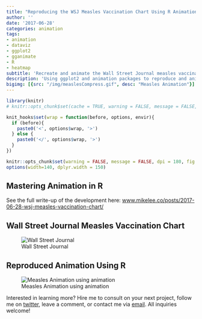 ```yaml
---
title: "Reproducing the WSJ Measles Vaccination Chart Using R Animation"
author: ''
date: '2017-06-28'
categories: animation
tags:
- animation
- dataviz
- ggplot2
- gganimate
- R
- heatmap
subtitle: 'Recreate and animate the Wall Street Journal measles vaccination visualization using R and this guide'
description: 'Using ggplot2 and animation packages to reproduce and animate the famous Wall Street Journal Measles Incidence Chart'
bigimg: [{src: "/img/measlesCompress.gif", desc: "Measles Animation"}]
---
```


```r
library(knitr)
# knitr::opts_chunk$set(cache = TRUE, warning = FALSE, message = FALSE, dpi = 180, out.extra='class = "img-responsive"')

```

```r
knit_hooks$set(wrap = function(before, options, envir){
  if (before){
    paste0('<', options$wrap, '>')
  } else {
    paste0('</', options$wrap, '>')
  }
})

knitr::opts_chunk$set(warning = FALSE, message = FALSE, dpi = 180, fig.height = 5, fig.width = 7, fig.align = "center")
options(width=140, dplyr.width = 150)
```

## Mastering Animation in R

See the full write-up of the development here: [www.mikelee.co/posts/2017-06-28-wsj-measles-vaccination-chart/](www.mikelee.co/posts/2017-06-28-wsj-measles-vaccination-chart/)

## Wall Street Journal Measles Vaccination Chart

![Wall Street Journal](/img/measles.png)

## Reproduced Animation Using R

![Measles Animation using animation](/img/measlesCompress.gif)

Interested in learning more? Hire me to consult on your next project, follow me on [twitter](https://twitter.com/mikeleeco), leave a comment, or contact me via [email](mailto:mdlee12@gmail.com). All inquiries welcome!

